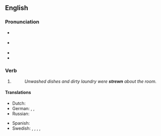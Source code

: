 ==English==

===Pronunciation===
* {{a|UK}} {{IPA|en|/ˈstɹuːn/}}
* {{a|US}} {{IPA|en|/ˈstɹun/}}
* {{audio|en|en-us-strewn.ogg|Audio (US)}}
* {{rhymes|en|uːn}}

===Verb===
{{head|en|verb form}}

# {{past participle of|en|strew|nocat=1}}
#: ''Unwashed dishes and dirty laundry were '''strewn''' about the room.''

====Translations====
{{trans-top|past participle of to strew}}
* Dutch: {{t+|nl|gestrooid}}
* German: {{t+|de|übersät}}, {{t+|de|gestreut}}, {{t+|de|bestreut}}
* Russian: {{t+|ru|разбро́санный}}
{{trans-mid}}
* Spanish: {{t+|es|esparcido|m}}
* Swedish: {{t+|sv|strödd}}, {{t+|sv|utspridd}}, {{t+|sv|spridd}}, {{t|sv|uströdd}}, {{t|sv|översållad}}
{{trans-bottom}}